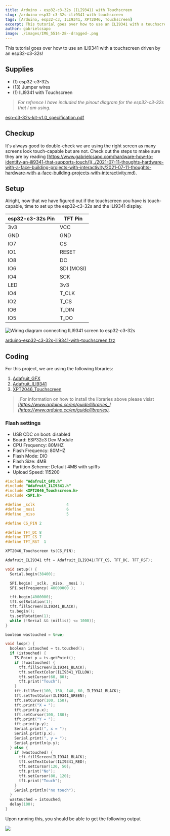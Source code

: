 ```yaml
---
title: Arduino - esp32-c3-32s (ILI9341) with Touchscreen
slug: /arduino-esp32-c3-32s-ili9341-with-touchscreen
tags: [Arduino, esp32-c3, ILI9341, XPT2046, Touchscreen]
excerpt: This tutorial goes over how to use an ILI9341 with a touchscreen driven by an esp32-c3-32s!
author: gabrielcsapo
image: ./images/IMG_5514-28--dragged-.png
---
```


This tutorial goes over how to use an ILI9341 with a touchscreen driven by an esp32-c3-32s!

## Supplies

- (1) esp32-c3-32s
- (13) Jumper wires
- (1) ILI9341 with Touchscreen

> _For refrence I have included the pinout diagram for the esp32-c3-32s that I am using._

[esp-c3-32s-kit-v1.0_specification.pdf](../files/spec-sheets/esp32-c3-32s/esp-c3-32s-kit-v1.0_specification.pdf)

## Checkup

It's always good to double-check we are using the right screen as many screens look touch-capable but are not. Check out the steps to make sure they are by reading [https://www.gabrielcsapo.com/hardware-how-to-identify-an-ili9341-that-supports-touch/](../2021-07-11-thoughts-hardware-with-a-face-building-projects-with-interactivity/2021-07-11-thoughts-hardware-with-a-face-building-projects-with-interactivity.md).

## Setup

Alright, now that we have figured out if the touchscreen you have is touch-capable, time to set up the esp32-c3-32s and the ILI9341 display.

| esp32-c3-32s Pin | TFT Pin    |
| ---------------- | ---------- |
| 3v3              | VCC        |
| GND              | GND        |
| IO7              | CS         |
| IO1              | RESET      |
| IO8              | DC         |
| IO6              | SDI (MOSI) |
| IO4              | SCK        |
| LED              | 3v3        |
| IO4              | T_CLK      |
| IO2              | T_CS       |
| IO6              | T_DIN      |
| IO5              | T_DO       |

![Wiring diagram connecting ILI9341 screen to esp32-c3-32s](./images/esp32-c3-32s-spi-screen-with-touch_bb.png)

[arduino-esp32-c3-32s-ili9341-with-touchscreen.fzz](../files/fritzing-parts/arduino-esp32-c3-32s-ili9341-with-touchscreen.fzz)

## Coding

For this project, we are using the following libraries:

1. [Adafruit_GFX](https://github.com/adafruit/Adafruit-GFX-Library)
2. [Adafruit_ILI9341](https://github.com/adafruit/Adafruit_ILI9341)
3. [XPT2046_Touchscreen](https://github.com/PaulStoffregen/XPT2046_Touchscreen)

> _For information on how to install the libraries above please visist _[_https://www.arduino.cc/en/guide/libraries_](https://www.arduino.cc/en/guide/libraries)_._

### Flash settings

- USB CDC on boot: disabled
- Board: ESP32c3 Dev Module
- CPU Frequency: 80MHZ
- Flash Frequency: 80MHZ
- Flash Mode: DIO
- Flash Size: 4MB
- Partition Scheme: Default 4MB with spiffs
- Upload Speed: 115200

```cpp showLineNumbers
#include "Adafruit_GFX.h"
#include "Adafruit_ILI9341.h"
#include <XPT2046_Touchscreen.h>
#include <SPI.h>

#define _sclk              4
#define _mosi              6
#define _miso              5

#define CS_PIN 2

#define TFT_DC 8
#define TFT_CS 7
#define TFT_RST  1

XPT2046_Touchscreen ts(CS_PIN);

Adafruit_ILI9341 tft = Adafruit_ILI9341(TFT_CS, TFT_DC, TFT_RST);

void setup() {
  Serial.begin(38400);

  SPI.begin( _sclk, _miso, _mosi );
  SPI.setFrequency( 40000000 );

  tft.begin(4000000);
  tft.setRotation(1);
  tft.fillScreen(ILI9341_BLACK);
  ts.begin();
  ts.setRotation(1);
  while (!Serial && (millis() <= 1000));
}

boolean wastouched = true;

void loop() {
  boolean istouched = ts.touched();
  if (istouched) {
    TS_Point p = ts.getPoint();
    if (!wastouched) {
      tft.fillScreen(ILI9341_BLACK);
      tft.setTextColor(ILI9341_YELLOW);
      tft.setCursor(60, 80);
      tft.print("Touch");
    }
    tft.fillRect(100, 150, 140, 60, ILI9341_BLACK);
    tft.setTextColor(ILI9341_GREEN);
    tft.setCursor(100, 150);
    tft.print("X = ");
    tft.print(p.x);
    tft.setCursor(100, 180);
    tft.print("Y = ");
    tft.print(p.y);
    Serial.print(", x = ");
    Serial.print(p.x);
    Serial.print(", y = ");
    Serial.println(p.y);
  } else {
    if (wastouched) {
      tft.fillScreen(ILI9341_BLACK);
      tft.setTextColor(ILI9341_RED);
      tft.setCursor(120, 50);
      tft.print("No");
      tft.setCursor(80, 120);
      tft.print("Touch");
    }
    Serial.println("no touch");
  }
  wastouched = istouched;
  delay(100);
}
```

Upon running this, you should be able to get the following output

![](./images/IMG_5514.gif)
